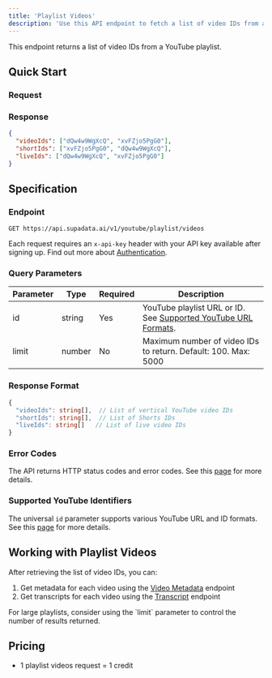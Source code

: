 ```yaml
---
title: 'Playlist Videos'
description: 'Use this API endpoint to fetch a list of video IDs from a YouTube playlist.'
---
```


This endpoint returns a list of video IDs from a YouTube playlist.

## Quick Start

### Request

<CodeGroup>
  <PlaylistVideosPython />
  <PlaylistVideosNode />
  <PlaylistVideosCURL />
</CodeGroup>

### Response

```json
{
  "videoIds": ["dQw4w9WgXcQ", "xvFZjo5PgG0"],
  "shortIds": ["xvFZjo5PgG0", "dQw4w9WgXcQ"],
  "liveIds": ["dQw4w9WgXcQ", "xvFZjo5PgG0"]
}
```

## Specification

### Endpoint

`GET https://api.supadata.ai/v1/youtube/playlist/videos`

Each request requires an `x-api-key` header with your API key available after signing up. Find out more about [Authentication](/documentation/getting-started#authentication).

### Query Parameters

| Parameter | Type   | Required | Description                                                                                                    |
| --------- | ------ | -------- | -------------------------------------------------------------------------------------------------------------- |
| id        | string | Yes      | YouTube playlist URL or ID. See [Supported YouTube URL Formats](/documentation/youtube/supported-url-formats). |
| limit     | number | No       | Maximum number of video IDs to return. Default: 100. Max: 5000                                                 |

### Response Format

```typescript
{
  "videoIds": string[],  // List of vertical YouTube video IDs
  "shortIds": string[],  // List of Shorts IDs
  "liveIds": string[]   // List of live video IDs
}
```

### Error Codes

The API returns HTTP status codes and error codes. See this [page](/documentation/errors) for more details.

### Supported YouTube Identifiers

The universal `id` parameter supports various YouTube URL and ID formats. See this [page](/documentation/youtube/supported-url-formats) for more details.

## Working with Playlist Videos

After retrieving the list of video IDs, you can:

1. Get metadata for each video using the [Video Metadata](/documentation/youtube/video) endpoint
2. Get transcripts for each video using the [Transcript](/documentation/youtube/get-transcript) endpoint

<Info>
  For large playlists, consider using the `limit` parameter to control the number of results
  returned.
</Info>

## Pricing

- 1 playlist videos request = 1 credit
